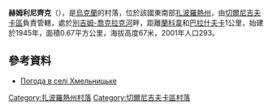 {{coord|47|9|55|N|35|53|59|E|scale:100000|display=title}}

'''赫姆利尼齊克'''（{{lang-uk|Хмельницьке}}），是[[烏克蘭|烏克蘭]]的村落，位於該國東南部[[扎波羅熱州|扎波羅熱州]]，由[[切爾尼吉夫卡區|切爾尼吉夫卡區]]負責管轄，處於[[別吉姆-喬克拉克河|別吉姆-喬克拉克河]]畔，距離[[蘭科韋|蘭科韋]]和[[巴拉什夫卡_(切爾尼吉夫卡區)|巴拉什夫卡]]1公里，始建於1945年，面積0.67平方公里，海拔高度67米，2001年人口293。

==參考資料==
* [http://weather.in.ua/ua/zaporozhskaja/27381 Погода в селі Хмельницьке] {{Wayback|url=http://weather.in.ua/ua/zaporozhskaja/27381 |date=20111220044418 }}

[[Category:扎波羅熱州村落|Category:扎波羅熱州村落]]
[[Category:切爾尼吉夫卡區村落|Category:切爾尼吉夫卡區村落]]


{{Zaporizhia-geo-stub}}